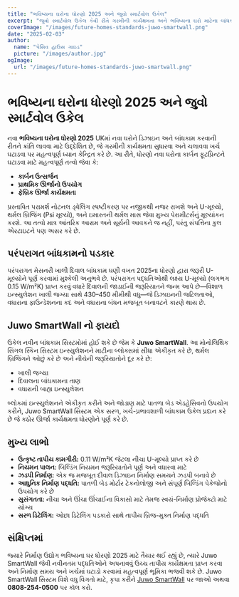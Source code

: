 ```yaml
---
title: "ભવિષ્યના ઘરોના ધોરણો 2025 અને જુવો સ્માર્ટવોલ ઉકેલ"
excerpt: "જુવો સ્માર્ટવોલ ઉકેલ કેવી રીતે ગરમીની કાર્યક્ષમતા અને ભવિષ્યના ઘરો માટેના બાંધકામના ધોરણોને ક્રાંતિ લાવે છે તે શોધો."
coverImage: "/images/future-homes-standards-juwo-smartwall.png"
date: "2025-02-03"
author:
  name: "પેસિવ હાઉસ ગાઇડ"
  picture: "/images/author.jpg"
ogImage:
  url: "/images/future-homes-standards-juwo-smartwall.png"
---
```


# ભવિષ્યના ઘરોના ધોરણો 2025 અને જુવો સ્માર્ટવોલ ઉકેલ

નવા **ભવિષ્યના ઘરોના ધોરણો 2025** UKમાં નવા ઘરોને ડિઝાઇન અને બાંધકામ કરવાની રીતને ક્રાંતિ લાવવા માટે ઉદ્દેશિત છે, જે ગરમીની કાર્યક્ષમતા સુધારવા અને ચલાવવા ખર્ચ ઘટાડવા પર મહત્વપૂર્ણ ધ્યાન કેન્દ્રિત કરે છે. આ રીતે, ધોરણો નવા ઘરોના કાર્બન ફૂટપ્રિન્ટને ઘટાડવા માટે મહત્વપૂર્ણ તત્વો જેવા કે:

- **કાર્બન ઉત્સર્જન**
- **પ્રાથમિક ઊર્જાનો ઉપયોગ**
- **ફેબ્રિક ઊર્જા કાર્યક્ષમતા**

પ્રસ્તાવિત પરામર્શ નોટનલ ડ્વેલિંગ સ્પષ્ટીકરણ પર નજીકથી નજર રાખશે અને U-મૂલ્યો, થર્મલ બ્રિજિંગ (Psi મૂલ્યો), અને ઇમારતની થર્મલ માસ જેવા મુખ્ય પેરામીટર્સનું મૂલ્યાંકન કરશે. આ તત્વો માત્ર આંતરિક આરામ અને સૂર્યની આવકને જ નહીં, પરંતુ સંપત્તિના કુલ એરટાઇટને પણ અસર કરે છે.

## પરંપરાગત બાંધકામનો પડકાર

પરંપરાગત મેસનરી ખાલી દિવાલ બાંધકામ ઘણી વખત 2025ના ધોરણો દ્વારા જરૂરી U-મૂલ્યોને પૂર્ણ કરવામાં મુશ્કેલી અનુભવે છે. પરંપરાગત પદ્ધતિઓથી લક્ષ્ય U-મૂલ્યો (લગભગ 0.15 W/m²K) પ્રાપ્ત કરવું વધારે દિવાલની જાડાઈની જરૂરિયાતને જન્મ આપે છે—વિશાળ ઇન્સ્યુલેશન ખાલી જગ્યા સાથે 430–450 મીમીથી વધુ—જે ડિઝાઇનની જટિલતાઓ, વધારાના ફાઉન્ડેશનના કદ અને વધારાના બંધન મજબૂત બનાવટને કારણે થાય છે.

## Juwo SmartWall નો ફાયદો

ઉકેલ નવીન બાંધકામ સિસ્ટમોમાં હોઈ શકે છે જેમ કે **Juwo SmartWall**. આ મોનોલિથિક સિંગલ સ્કિન સિસ્ટમ ઇન્સ્યુલેશનને માટીના બ્લોક્સમાં સીધા એકીકૃત કરે છે, થર્મલ બ્રિજિંગને ઓછું કરે છે અને નીચેની જરૂરિયાતોને દૂર કરે છે:

- ખાલી જગ્યા
- દિવાલના બાંધકામના તાણ
- વધારાની બાહ્ય ઇન્સ્યુલેશન

બ્લોકમાં ઇન્સ્યુલેશનને એકીકૃત કરીને અને જોડાણ માટે પાતળા બેડ એડહેસિવનો ઉપયોગ કરીને, Juwo SmartWall સિસ્ટમ એક સરળ, ખર્ચ-પ્રભાવશાળી બાંધકામ ઉકેલ પ્રદાન કરે છે જે કઠોર ઊર્જા કાર્યક્ષમતા ધોરણોને પૂર્ણ કરે છે.

## મુખ્ય લાભો

- **ઉત્કૃષ્ટ તાપીય કામગીરી:** 0.11 W/m²K જેટલા નીચા U-મૂલ્યો પ્રાપ્ત કરે છે
- **નિયમન પાલન:** બિલ્ડિંગ નિયમન જરૂરિયાતોને પૂર્ણ અને વધારવા માટે
- **ઝડપી નિર્માણ:** એક જ મજબૂત દીવાલ ડિઝાઇન નિર્માણ સમયને ઝડપી બનાવે છે
- **આધુનિક નિર્માણ પદ્ધતિ:** પાતળી બેડ મોર્ટાર ટેકનોલોજી અને સંપૂર્ણ બિલ્ડિંગ પેકેજોનો ઉપયોગ કરે છે
- **સુસંગતતા:** નીચા અને ઊંચા ઊંચાઈના વિકાસો માટે તેમજ સ્વયં-નિર્માણ પ્રોજેક્ટો માટે યોગ્ય
- **સરળ ડિટેલિંગ:** ઓછા ડિટેલિંગ પડકારો સાથે તાપીય બ્રિજ-મુક્ત નિર્માણ પદ્ધતિ

## સંક્ષિપ્તમાં

જ્યારે નિર્માણ ઉદ્યોગ ભવિષ્યના ઘર ધોરણો 2025 માટે તૈયાર થઈ રહ્યું છે, ત્યારે Juwo SmartWall જેવી નવીનતમ પદ્ધતિઓને અપનાવવું ઉચ્ચ તાપીય કાર્યક્ષમતા પ્રાપ્ત કરવા અને નિર્માણ સમય અને ખર્ચમાં ઘટાડો કરવામાં મહત્વપૂર્ણ ભૂમિકા ભજવી શકે છે. Juwo SmartWall સિસ્ટમ વિશે વધુ વિગતો માટે, કૃપા કરીને [Juwo SmartWall](http://www.Juwo-SmartWall.co.uk) પર જાઓ અથવા **0808-254-0500** પર કૉલ કરો.